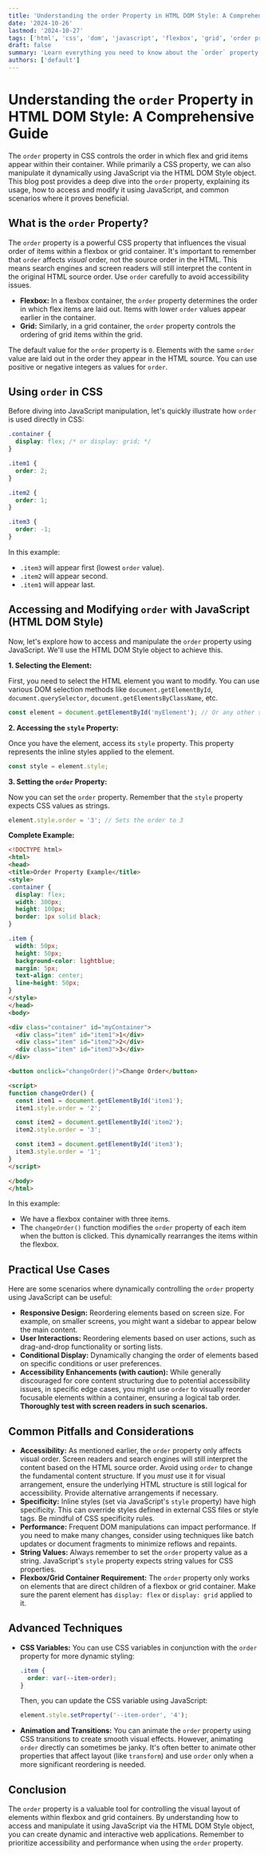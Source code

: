 ```yaml
---
title: 'Understanding the order Property in HTML DOM Style: A Comprehensive Guide with Examples'
date: '2024-10-26'
lastmod: '2024-10-27'
tags: ['html', 'css', 'dom', 'javascript', 'flexbox', 'grid', 'order property', 'front-end development', 'web development']
draft: false
summary: 'Learn everything you need to know about the `order` property in HTML DOM Style, including its usage with Flexbox and Grid layouts.  This comprehensive guide provides detailed explanations, practical code examples, and troubleshooting tips for manipulating element order with JavaScript.'
authors: ['default']
---
```


# Understanding the `order` Property in HTML DOM Style: A Comprehensive Guide

The `order` property in CSS controls the order in which flex and grid items appear within their container. While primarily a CSS property, we can also manipulate it dynamically using JavaScript via the HTML DOM Style object. This blog post provides a deep dive into the `order` property, explaining its usage, how to access and modify it using JavaScript, and common scenarios where it proves beneficial.

## What is the `order` Property?

The `order` property is a powerful CSS property that influences the visual order of items within a flexbox or grid container. It's important to remember that `order` affects *visual* order, not the source order in the HTML. This means search engines and screen readers will still interpret the content in the original HTML source order. Use `order` carefully to avoid accessibility issues.

*   **Flexbox:** In a flexbox container, the `order` property determines the order in which flex items are laid out.  Items with lower `order` values appear earlier in the container.
*   **Grid:** Similarly, in a grid container, the `order` property controls the ordering of grid items within the grid.

The default value for the `order` property is `0`. Elements with the same `order` value are laid out in the order they appear in the HTML source.  You can use positive or negative integers as values for `order`.

## Using `order` in CSS

Before diving into JavaScript manipulation, let's quickly illustrate how `order` is used directly in CSS:

```css
.container {
  display: flex; /* or display: grid; */
}

.item1 {
  order: 2;
}

.item2 {
  order: 1;
}

.item3 {
  order: -1;
}
```

In this example:

*   `.item3` will appear first (lowest `order` value).
*   `.item2` will appear second.
*   `.item1` will appear last.

## Accessing and Modifying `order` with JavaScript (HTML DOM Style)

Now, let's explore how to access and manipulate the `order` property using JavaScript. We'll use the HTML DOM Style object to achieve this.

**1. Selecting the Element:**

First, you need to select the HTML element you want to modify. You can use various DOM selection methods like `document.getElementById`, `document.querySelector`, `document.getElementsByClassName`, etc.

```javascript
const element = document.getElementById('myElement'); // Or any other selection method
```

**2. Accessing the `style` Property:**

Once you have the element, access its `style` property. This property represents the inline styles applied to the element.

```javascript
const style = element.style;
```

**3. Setting the `order` Property:**

Now you can set the `order` property. Remember that the `style` property expects CSS values as strings.

```javascript
element.style.order = '3'; // Sets the order to 3
```

**Complete Example:**

```html
<!DOCTYPE html>
<html>
<head>
<title>Order Property Example</title>
<style>
.container {
  display: flex;
  width: 300px;
  height: 100px;
  border: 1px solid black;
}

.item {
  width: 50px;
  height: 50px;
  background-color: lightblue;
  margin: 5px;
  text-align: center;
  line-height: 50px;
}
</style>
</head>
<body>

<div class="container" id="myContainer">
  <div class="item" id="item1">1</div>
  <div class="item" id="item2">2</div>
  <div class="item" id="item3">3</div>
</div>

<button onclick="changeOrder()">Change Order</button>

<script>
function changeOrder() {
  const item1 = document.getElementById('item1');
  item1.style.order = '2';

  const item2 = document.getElementById('item2');
  item2.style.order = '3';

  const item3 = document.getElementById('item3');
  item3.style.order = '1';
}
</script>

</body>
</html>
```

In this example:

*   We have a flexbox container with three items.
*   The `changeOrder()` function modifies the `order` property of each item when the button is clicked.  This dynamically rearranges the items within the flexbox.

## Practical Use Cases

Here are some scenarios where dynamically controlling the `order` property using JavaScript can be useful:

*   **Responsive Design:**  Reordering elements based on screen size.  For example, on smaller screens, you might want a sidebar to appear below the main content.
*   **User Interactions:**  Reordering elements based on user actions, such as drag-and-drop functionality or sorting lists.
*   **Conditional Display:**  Dynamically changing the order of elements based on specific conditions or user preferences.
*   **Accessibility Enhancements (with caution):** While generally discouraged for core content structuring due to potential accessibility issues, in specific edge cases, you might use `order` to visually reorder focusable elements within a container, ensuring a logical tab order. **Thoroughly test with screen readers in such scenarios.**

## Common Pitfalls and Considerations

*   **Accessibility:**  As mentioned earlier, the `order` property only affects visual order.  Screen readers and search engines will still interpret the content based on the HTML source order.  Avoid using `order` to change the fundamental content structure. If you *must* use it for visual arrangement, ensure the underlying HTML structure is still logical for accessibility. Provide alternative arrangements if necessary.
*   **Specificity:**  Inline styles (set via JavaScript's `style` property) have high specificity.  This can override styles defined in external CSS files or style tags. Be mindful of CSS specificity rules.
*   **Performance:**  Frequent DOM manipulations can impact performance.  If you need to make many changes, consider using techniques like batch updates or document fragments to minimize reflows and repaints.
*   **String Values:**  Always remember to set the `order` property value as a string.  JavaScript's `style` property expects string values for CSS properties.
*   **Flexbox/Grid Container Requirement:** The `order` property only works on elements that are direct children of a flexbox or grid container. Make sure the parent element has `display: flex` or `display: grid` applied to it.

## Advanced Techniques

*   **CSS Variables:**  You can use CSS variables in conjunction with the `order` property for more dynamic styling:

    ```css
    .item {
      order: var(--item-order);
    }
    ```

    Then, you can update the CSS variable using JavaScript:

    ```javascript
    element.style.setProperty('--item-order', '4');
    ```

*   **Animation and Transitions:**  You can animate the `order` property using CSS transitions to create smooth visual effects.  However, animating `order` directly can sometimes be janky. It's often better to animate other properties that affect layout (like `transform`) and use `order` only when a more significant reordering is needed.

## Conclusion

The `order` property is a valuable tool for controlling the visual layout of elements within flexbox and grid containers.  By understanding how to access and manipulate it using JavaScript via the HTML DOM Style object, you can create dynamic and interactive web applications. Remember to prioritize accessibility and performance when using the `order` property.